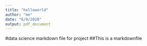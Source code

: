 ---
title: "helloworld"
author: "me"
date: "6/8/2020"
output: pdf_document
---
#data science markdown file for project
##This is a markdownfile